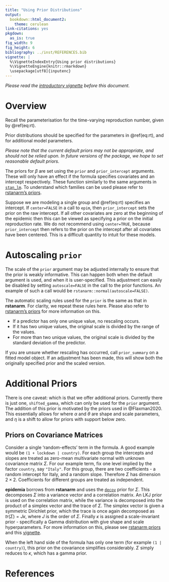 ```yaml
---
title: "Using Prior Distributions"
output:
  bookdown::html_document2:
    theme: cerulean
link-citations: yes
pkgdown:
  as_is: true
fig_width: 9 
fig_height: 6
bibliography: ../inst/REFERENCES.bib
vignette: |
  %\VignetteIndexEntry{Using prior distributions} 
  %\VignetteEngine{knitr::rmarkdown} 
  \usepackage[utf8]{inputenc}
---
```


*Please read the [introductory vignette](introduction.html) before this document.* 

# Overview

Recall the parameterisation for the time-varying reproduction number, given by \@ref(eq:rt).
\begin{equation}
R = 2A f\left(X\beta + Zb\right)
(\#eq:rt)
\end{equation}

Prior distributions should be specified for the parameters in \@ref(eq:rt), 
and for additional model parameters. 

*Please note that the current default priors may not be appropriate, 
and should not be relied upon. In future versions of the package, 
we hope to set reasonable default priors.*

The priors for $\beta$ are set using the `prior` and 
`prior_intercept` arguments. These will only have an effect if the formula 
specifies covariates and an intercept respectively. These function  similarly 
to the same arguments in [`stan_lm`](https://mc-stan.org/rstanarm/reference/stan_lm.html). 
To understand which families can be used please refer to 
[rstanarm's priors](https://mc-stan.org/rstanarm/reference/priors.html). 


Suppose we are modeling a single group and \@ref(eq:rt) specifies an intercept. If `center=FALSE` in a call to `epim`, then `prior_intercept` sets the prior on the raw intercept. If all other covariates are zero at the beginning of the epidemic then 
this can be viewed as specifying a prior on the initial reproduction rate. We do not recommend 
using `center=TRUE`, because `prior_intercept` then refers to 
the prior on the intercept after all covariates have been centered. This is a difficult 
quantity to intuit for these models.

# Autoscaling `prior`

The scale of the `prior` argument may be adjusted internally to ensure that the prior 
is weakly informative. This can happen both when the default argument is used, and when 
it is user-specified. This adjustment can easily be disabled by setting `autoscale=FALSE` in the 
call to the prior functions. An example of such a call would be `rstanarm::normal(autoscale=FALSE)`.

The automatic scaling rules used for the `prior` is the same as that in **rstanarm**. For clarity, 
we repeat these rules here. Please also refer to [rstanarm's priors](https://mc-stan.org/rstanarm/reference/priors.html) for more information on this.

* If a predictor has only one unique value, no rescaling occurs.
* If it has two unique values, the original scale is divided by the range of the values.
* For more than two unique values, the original scale is divided by the standard deviation of the predictor.

If you are unsure whether rescaling has occurred, call `prior_summary` on a fitted model object.
If an adjustment has been made, this will show both the originally specified prior and the scaled version.

# Additional Priors

There is one caveat: which is that we offer additional priors. Currently there is just one, `shifted_gamma`, which can only be used for the `prior` argument. The addition of this prior is motivated by the priors used in @Flaxman2020. This essentially allows for 
\begin{equation}
\beta_i \sim \text{Gamma}(\alpha,\theta) - \eta,
\end{equation}
where $\alpha$ and $\theta$ are shape and scale parameters, and $\eta$ is a shift to allow for priors with support below zero.

## Priors on Covariance Matrices

Consider a single 'random-effects' term in the formula. A good example would be `(1 + lockdown | country)`. For each group the intercepts and slopes are treated as zero-mean multivariate normal with unknown covariance matrix $\Sigma$. For our example term, fix one level implied by the factor `country`, say `"Italy"`. For this group, there are two coefficients - a random intercept for Italy, and a random slope. Therefore $\Sigma$ has dimension $2 \times 2$. Coefficients for different groups are treated as independent. 

**epidemia** borrows from **rstanarm** and uses the [`decov`](rstanarm priors) prior for $\Sigma$. This decomposes $\Sigma$ into a variance vector and a correlation matrix. An LKJ prior is used on the correlation matrix, while the variance is decomposed into the product of a simplex vector and the trace of $\Sigma$. The simplex vector is given a symmetric Dirichlet prior, which the trace is once again decomposed as $tr(\Sigma) = J \kappa$, where $J$ is the order of $\Sigma$. Finally $\kappa$ is assigned a scale-invariant prior - specifically a Gamma distribution with give shape and scale hyperparameters. For more information on this, please see [rstanarm priors](http://mc-stan.org/rstanarm/reference/priors.html) and this [vignette](http://mc-stan.org/rstanarm/articles/glmer.html).

When the left hand side of the formula has only one term (for example `(1 | country)`), this prior on the covariance simplifies considerably. $\Sigma$ simply reduces to $\kappa$, which has a gamma prior.

# References
